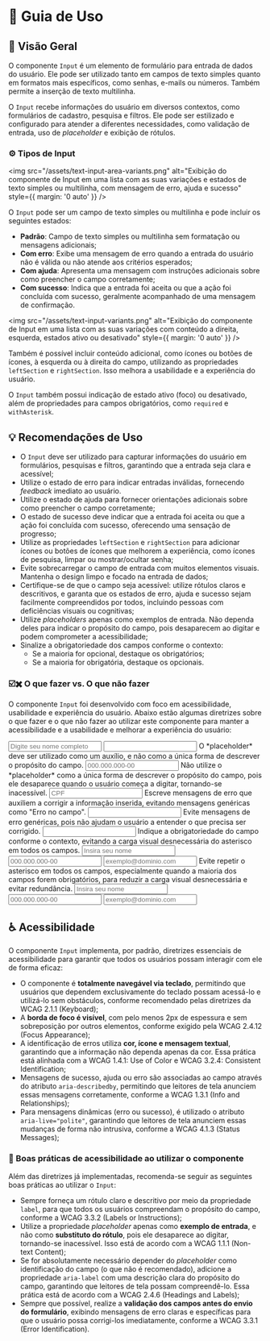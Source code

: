 
<Meta title="Componentes/Input/Guia de Uso" />

# 🧭  Guia de Uso

## 📘 Visão Geral

O componente `Input` é um elemento de formulário para entrada de dados do usuário. Ele pode ser utilizado tanto em campos de texto simples quanto em formatos mais específicos, como senhas, e-mails ou números. Também permite a inserção de texto multilinha.

O `Input` recebe informações do usuário em diversos contextos, como formulários de cadastro, pesquisa e filtros. Ele pode ser estilizado e configurado para atender a diferentes necessidades, como validação de entrada, uso de *placeholder* e exibição de rótulos.

### ⚙️ Tipos de Input

<img src="/assets/text-input-area-variants.png" alt="Exibição do componente de Input em uma lista com as suas variações e estados de texto simples ou multilinha, com mensagem de erro, ajuda e sucesso" style={{ margin: '0 auto' }} />

O `Input` pode ser um campo de texto simples ou multilinha e pode incluir os seguintes estados:

- **Padrão**: Campo de texto simples ou multilinha sem formatação ou mensagens adicionais;
- **Com erro**: Exibe uma mensagem de erro quando a entrada do usuário não é válida ou não atende aos critérios esperados;
- **Com ajuda**: Apresenta uma mensagem com instruções adicionais sobre como preencher o campo corretamente;
- **Com sucesso**: Indica que a entrada foi aceita ou que a ação foi concluída com sucesso, geralmente acompanhado de uma mensagem de confirmação.

<img src="/assets/text-input-variants.png" alt="Exibição do componente de Input em uma lista com as suas variações com conteúdo a direita, esquerda, estados ativo ou desativado" style={{ margin: '0 auto' }} />

Também é possível incluir conteúdo adicional, como ícones ou botões de ícones, à esquerda ou à direita do campo, utilizando as propriedades `leftSection` e `rightSection`. Isso melhora a usabilidade e a experiência do usuário.

O `Input` também possui indicação de estado ativo (foco) ou desativado, além de propriedades para campos obrigatórios, como `required` e `withAsterisk`.

## 💡 Recomendações de Uso

- O `Input` deve ser utilizado para capturar informações do usuário em formulários, pesquisas e filtros, garantindo que a entrada seja clara e acessível;
- Utilize o estado de erro para indicar entradas inválidas, fornecendo *feedback* imediato ao usuário.
- Utilize o estado de ajuda para fornecer orientações adicionais sobre como preencher o campo corretamente;
- O estado de sucesso deve indicar que a entrada foi aceita ou que a ação foi concluída com sucesso, oferecendo uma sensação de progresso;
- Utilize as propriedades `leftSection` e `rightSection` para adicionar ícones ou botões de ícones que melhorem a experiência, como ícones de pesquisa, limpar ou mostrar/ocultar senha;
- Evite sobrecarregar o campo de entrada com muitos elementos visuais. Mantenha o design limpo e focado na entrada de dados;
- Certifique-se de que o campo seja acessível: utilize rótulos claros e descritivos, e garanta que os estados de erro, ajuda e sucesso sejam facilmente compreendidos por todos, incluindo pessoas com deficiências visuais ou cognitivas;
- Utilize *placeholders* apenas como exemplos de entrada. Não dependa deles para indicar o propósito do campo, pois desaparecem ao digitar e podem comprometer a acessibilidade;
- Sinalize a obrigatoriedade dos campos conforme o contexto:
  - Se a maioria for opcional, destaque os obrigatórios;
  - Se a maioria for obrigatória, destaque os opcionais.


### ☑️✖️ O que fazer vs. O que não fazer

O componente `Input` foi desenvolvido com foco em acessibilidade, usabilidade e experiência do usuário. Abaixo estão algumas diretrizes sobre o que fazer e o que não fazer ao utilizar este componente para manter a acessibilidade e a usabilidade e melhorar a experiência do usuário:

<Title component="h1" className="!text-h5">Utilize rótulos claros e descritivos para cada campo de entrada, garantindo que todos os usuários compreendam o propósito do campo.</Title>

<Grid cols="grid-cols-1 md:grid-cols-2" colGap="gap-x-sm" rowGap="gap-y-sm" className="!mb-2xl !mt-lg">
  <Flex direction="flex-col" rowGap="gap-x-sm" colGap="gap-y-sm" radius="rounded-lg" paddingX="px-sm" paddingY="py-sm" className="border border-default-border">
    <Flex radius="rounded-full" paddingX="px-nano" paddingY="py-quark" className="bg-success !mb-sm">
      <Title component="h1" color="!text-typography-inverted" className="!text-h6 !mb-0 !whitespace-nowrap">✔ O que fazer</Title>
    </Flex>
    <Input label="Nome Completo" placeholder="Digite seu nome completo" readOnly full />
  </Flex>
  <Flex direction="flex-col" rowGap="gap-x-sm" colGap="gap-y-sm" radius="rounded-lg" paddingX="px-sm" paddingY="py-sm" className="border border-default-border">
    <Flex radius="rounded-full" paddingX="px-nano" paddingY="py-quark" className="bg-error !mb-sm">
      <Title component="h1" color="!text-typography-inverted" className="!text-h6 !mb-0 !whitespace-nowrap">✘ O que não fazer</Title>
    </Flex>
    <Input label="Insira aqui" readOnly full />
  </Flex>
</Grid>

<Title component="h1" className="!text-h5">Use o *placeholder* para auxiliar o usuário com intruções ou exemplos de entrada, mas não dependa exclusivamente dele para descrever o propósito do campo.</Title>

<Grid cols="grid-cols-1 md:grid-cols-2" colGap="gap-x-sm" rowGap="gap-y-sm" className="!mb-2xl !mt-lg">
  <Flex direction="flex-col" rowGap="gap-x-sm" colGap="gap-y-sm" radius="rounded-lg" paddingX="px-sm" paddingY="py-sm" className="border border-default-border">
    <Flex direction="flex-col" rowGap="gap-x-sm" colGap="gap-y-nano" className="!mb-sm">
      <Flex radius="rounded-full" paddingX="px-nano" paddingY="py-quark" className="bg-success">
        <Title component="h1" color="!text-typography-inverted" className="!text-h6 !mb-0 !whitespace-nowrap">✔ O que fazer</Title>
      </Flex>
      <Text className="!m-0">O *placeholder* deve ser utilizado como um auxílio, e não como a única forma de descrever o propósito do campo.</Text>
    </Flex>
    <Flex rowGap="gap-x-sm" width="w-full">
      <Input label="CPF" placeholder="000.000.000-00" readOnly full />
    </Flex>
  </Flex>
  <Flex direction="flex-col" rowGap="gap-x-sm" colGap="gap-y-sm" radius="rounded-lg" paddingX="px-sm" paddingY="py-sm" className="border border-default-border">
    <Flex direction="flex-col" rowGap="gap-x-sm" colGap="gap-y-nano" className="!mb-sm">
      <Flex radius="rounded-full" paddingX="px-nano" paddingY="py-quark" className="bg-error">
        <Title component="h1" color="!text-typography-inverted" className="!text-h6 !mb-0 !whitespace-nowrap">✘ O que não fazer</Title>
      </Flex>
      <Text className="!m-0">Não utilize o *placeholder* como a única forma de descrever o propósito do campo, pois ele desaparece quando o usuário começa a digitar, tornando-se inacessível.</Text>
    </Flex>
    <Flex rowGap="gap-x-sm" width="w-full">
      <Input placeholder="CPF" readOnly full />
    </Flex>
  </Flex>
</Grid>

<Title component="h1" className="!text-h5">Sempre que possível, realize a validação dos campos antes do envio do formulário, exibindo mensagens de erro claras e específicas para que o usuário possa corrigi-los imediatamente.</Title>

<Grid cols="grid-cols-1 md:grid-cols-2" colGap="gap-x-sm" rowGap="gap-y-sm" className="!mb-2xl !mt-lg">
  <Flex direction="flex-col" rowGap="gap-x-sm" colGap="gap-y-sm" radius="rounded-lg" paddingX="px-sm" paddingY="py-sm" className="border border-default-border">
    <Flex direction="flex-col" rowGap="gap-x-sm" colGap="gap-y-nano" className="!mb-sm">
      <Flex radius="rounded-full" paddingX="px-nano" paddingY="py-quark" className="bg-success">
        <Title component="h1" color="!text-typography-inverted" className="!text-h6 !mb-0 !whitespace-nowrap">✔ O que fazer</Title>
      </Flex>
      <Text className="!m-0">Escreve mensagens de erro que auxiliem a corrigir a informação inserida, evitando mensagens genéricas como "Erro no campo".</Text>
    </Flex>
    <Flex rowGap="gap-x-sm" width="w-full">
      <Input label="Nova senha" readOnly full errorText="A nova senha deve conter pelo menos 5 caracteres" className="sb-unstyled" />
    </Flex>
  </Flex>
  <Flex direction="flex-col" rowGap="gap-x-sm" colGap="gap-y-sm" radius="rounded-lg" paddingX="px-sm" paddingY="py-sm" className="border border-default-border">
    <Flex direction="flex-col" rowGap="gap-x-sm" colGap="gap-y-nano" className="!mb-sm">
      <Flex radius="rounded-full" paddingX="px-nano" paddingY="py-quark" className="bg-error">
        <Title component="h1" color="!text-typography-inverted" className="!text-h6 !mb-0 !whitespace-nowrap">✘ O que não fazer</Title>
      </Flex>
      <Text className="!m-0">Evite mensagens de erro genéricas, pois não ajudam o usuário a entender o que precisa ser corrigido.</Text>
    </Flex>
    <Flex rowGap="gap-x-sm" width="w-full">
      <Input label="Nova senha" readOnly full errorText="Senha inválida" className="sb-unstyled" />
    </Flex>
  </Flex>
</Grid>

<Title component="h1" className="!text-h5">Dê preferência a indicar a obrigatoriedade do campo de acordo com o contexto, utilizando o asterisco (*) para campos obrigatórios apenas quando a maioria dos campos forem opcionais.</Title>

<Grid cols="grid-cols-1 md:grid-cols-2" colGap="gap-x-sm" rowGap="gap-y-sm" className="!mb-2xl !mt-lg">
  <Flex direction="flex-col" rowGap="gap-x-sm" colGap="gap-y-sm" radius="rounded-lg" paddingX="px-sm" paddingY="py-sm" className="border border-default-border">
    <Flex direction="flex-col" rowGap="gap-x-sm" colGap="gap-y-nano" className="!mb-sm">
      <Flex radius="rounded-full" paddingX="px-nano" paddingY="py-quark" className="bg-success">
        <Title component="h1" color="!text-typography-inverted" className="!text-h6 !mb-0 !whitespace-nowrap">✔ O que fazer</Title>
      </Flex>
      <Text className="!m-0">Indique a obrigatoriedade do campo conforme o contexto, evitando a carga visual desnecessária do asterisco em todos os campos.</Text>
    </Flex>
    <Flex colGap="gap-y-sm" direction="flex-col" width="w-full">
      <Input label="Nome" placeholder="Insira seu nome" readOnly full withAsterisk required className="sb-unstyled" />
      <Input label="CPF" placeholder="000.000.000-00" readOnly full />
      <Input label="E-mail" placeholder="exemplo@dominio.com" readOnly full />
    </Flex>
  </Flex>
  <Flex direction="flex-col" rowGap="gap-x-sm" colGap="gap-y-sm" radius="rounded-lg" paddingX="px-sm" paddingY="py-sm" className="border border-default-border">
    <Flex direction="flex-col" rowGap="gap-x-sm" colGap="gap-y-nano" className="!mb-sm">
      <Flex radius="rounded-full" paddingX="px-nano" paddingY="py-quark" className="bg-error">
        <Title component="h1" color="!text-typography-inverted" className="!text-h6 !mb-0 !whitespace-nowrap">✘ O que não fazer</Title>
      </Flex>
      <Text className="!m-0">Evite repetir o asterisco em todos os campos, especialmente quando a maioria dos campos forem obrigatórios, para reduzir a carga visual desnecessária e evitar redundância.</Text>
    </Flex>
    <Flex colGap="gap-y-sm" direction="flex-col" width="w-full">
      <Input label="Nome" placeholder="Insira seu nome" readOnly full withAsterisk required />
      <Input label="CPF" placeholder="000.000.000-00" readOnly full withAsterisk required />
      <Input label="E-mail" placeholder="exemplo@dominio.com" readOnly full withAsterisk required />
    </Flex>
  </Flex>
</Grid>

## ♿ Acessibilidade

O componente `Input` implementa, por padrão, diretrizes essenciais de acessibilidade para garantir que todos os usuários possam interagir com ele de forma eficaz:

- O componente é **totalmente navegável via teclado**, permitindo que usuários que dependem exclusivamente do teclado possam acessá-lo e utilizá-lo sem obstáculos, conforme recomendado pelas diretrizes da <Link className="sb-unstyled text-sm" href="https://www.w3.org/WAI/WCAG21/Understanding/keyboard.html" target="_blank">WCAG 2.1.1 (Keyboard)</Link>;
- A **borda de foco é visível**, com pelo menos 2px de espessura e sem sobreposição por outros elementos, conforme exigido pela <Link className="sb-unstyled text-sm" href="https://www.w3.org/WAI/WCAG22/Understanding/focus-appearance-enhanced" target="_blank">WCAG 2.4.12 (Focus Appearance)</Link>;
- A identificação de erros utiliza **cor, ícone e mensagem textual**, garantindo que a informação não dependa apenas da cor. Essa prática está alinhada com a <Link className="sb-unstyled text-sm" href="https://www.w3.org/WAI/WCAG21/Understanding/use-of-color" target="_blank">WCAG 1.4.1: Use of Color</Link> e <Link className="sb-unstyled text-sm" href="https://www.w3.org/WAI/WCAG21/Understanding/consistent-identification.html" target="_blank">WCAG 3.2.4: Consistent Identification</Link>;
- Mensagens de sucesso, ajuda ou erro são associadas ao campo através do atributo `aria-describedby`, permitindo que leitores de tela anunciem essas mensagens corretamente, conforme a <Link className="sb-unstyled text-sm" href="https://www.w3.org/WAI/WCAG21/Understanding/info-and-relationships.html" target="_blank">WCAG 1.3.1 (Info and Relationships)</Link>;
- Para mensagens dinâmicas (erro ou sucesso), é utilizado o atributo `aria-live="polite"`, garantindo que leitores de tela anunciem essas mudanças de forma não intrusiva, conforme a <Link className="sb-unstyled text-sm" href="https://www.w3.org/WAI/WCAG21/Understanding/status-messages.html" target="_blank">WCAG 4.1.3 (Status Messages)</Link>;

### 📌 Boas práticas de acessibilidade ao utilizar o componente

Além das diretrizes já implementadas, recomenda-se seguir as seguintes boas práticas ao utilizar o `Input`:

- Sempre forneça um rótulo claro e descritivo por meio da propriedade `label`, para que todos os usuários compreendam o propósito do campo, conforme a <Link className="sb-unstyled text-sm" href="https://www.w3.org/WAI/WCAG21/Understanding/labels-or-instructions.html" target="_blank">WCAG 3.3.2 (Labels or Instructions)</Link>;
- Utilize a propriedade *placeholder* apenas como **exemplo de entrada**, e não como **substituto do rótulo**, pois ele desaparece ao digitar, tornando-se inacessível. Isso está de acordo com a <Link className="sb-unstyled text-sm" href="https://www.w3.org/WAI/WCAG21/Understanding/non-text-content.html" target="_blank">WCAG 1.1.1 (Non-text Content)</Link>;
- Se for absolutamente necessário depender do *placeholder* como identificação do campo (o que não é recomendado), adicione a propriedade `aria-label` com uma descrição clara do propósito do campo, garantindo que leitores de tela possam compreendê-lo. Essa prática está de acordo com a <Link className="sb-unstyled text-sm" href="https://www.w3.org/WAI/WCAG22/Understanding/headings-and-labels.html" target="_blank">WCAG 2.4.6 (Headings and Labels)</Link>;
- Sempre que possível, realize a **validação dos campos antes do envio do formulário**, exibindo mensagens de erro claras e específicas para que o usuário possa corrigi-los imediatamente, conforme a <Link className="sb-unstyled text-sm" href="https://www.w3.org/WAI/WCAG21/Understanding/error-identification.html" target="_blank">WCAG 3.3.1 (Error Identification)</Link>.